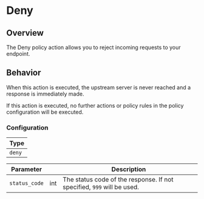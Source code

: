 # Deny

## Overview

The Deny policy action allows you to reject incoming requests to your endpoint.

## Behavior

When this action is executed, the upstream server is never reached and a response is immediately made.

If this action is executed, no further actions or policy rules in the policy configuration will be executed.

### Configuration

| Type   |
| ------ |
| `deny` |

| Parameter       | &nbsp; | Description                                                            |
| --------------- | ---- | ---------------------------------------------------------------------- |
| `status_code`   | int  | The status code of the response. If not specified, `999` will be used. |
